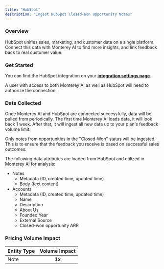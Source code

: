 ```yaml
---
title: "HubSpot"
description: "Ingest HubSpot Closed-Won Opportunity Notes"
---
```


### Overview

HubSpot unifies sales, marketing, and customer data on a single platform. Connect this data with Monterey AI to find more insights, and link feedback back to real customer value.

### Get Started

You can find the HubSpot integration on your **[integration settings page](https://app.monterey.ai/w/default/settings/integrations/hubspot)**.

A user with access to both Monterey AI as well as HubSpot will need to authorize the connection.

<Steps>
  <Step title='Go to "Settings"' />
  <Step title='Click "Integrations" in the navigation menu' />
  <Step title='Click "HubSpot"' />
  <Step title='Click "Connect"' />
  <Step title="If necessary, log in to HubSpot using the appropriate account" />
  <Step title="Review and approve the permissions requested" />
  <Step title="Once confirmed, you will be returned to Monterey AI, where you can toggle on ingestion of sales notes" />
</Steps>

### Data Collected

Once Monterey AI and HubSpot are connected successfully, data will be pulled from periodically. The first time Monterey AI loads data, it will look back 1 week. After that, it will ingest all new data up to your plan's feedback volume limit.

Only notes from opportunities in the "Closed-Won" status will be ingested. This is to ensure that the feedback you receive is based on successful sales outcomes.

The following data attributes are loaded from HubSpot and utilized in Monterey AI for analysis:

- Notes
  - Metadata (ID, created time, updated time)
  - Body (text content)
- Accounts
  - Metadata (ID, created time, updated time)
  - Name
  - Description
  - About Us
  - Founded Year
  - External Source
  - Closed-won opportunity ARR

### Pricing Volume Impact

| Entity Type | Volume Impact |
| :---------- | :-----------: |
| Note        |    **1x**     |
